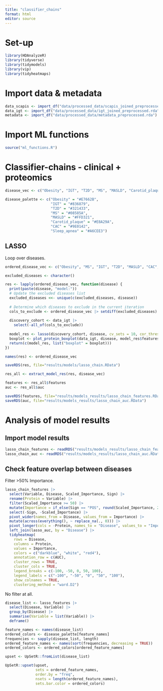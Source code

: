 ```yaml
---
title: "classifier_chains"
format: html
editor: source
---
```


# Set-up

```r
library(HDAnalyzeR)
library(tidyverse)
library(tidymodels)
library(vip)
library(tidyheatmaps)
```

# Import data & metadata

```r
data_scapis <- import_df("data/processed_data/scapis_joined_preprocessed.rda")
data_igt <- import_df("data/processed_data/igt_joined_preprocessed.rda")
metadata <- import_df("data/processed_data/metadata_preprocessed.rda")
```

# Import ML functions

```r
source("ml_functions.R")
```

# Classifier-chains - clinical + proteomics

```r
disease_vec <- c("Obesity", "IGT", "T2D", "MS", "MASLD", "Carotid_plaque", "CAC", "Sleep_apnea")
```

```r
disease_palette <- c("Obesity" = "#E7662B", 
                     "IGT" = "#836879", 
                     "T2D" = "#321433",
                     "MS" = "#08585A", 
                     "MASLD" = "#FFD321", 
                     "Carotid_plaque" = "#E8A29A", 
                     "CAC" = "#9E0142", 
                     "Sleep_apnea" = "#A6CEE3")
```

## LASSO

Loop over diseases.

```r
ordered_disease_vec <- c("Obesity", "MS", "IGT", "T2D", "MASLD", "CAC", "Carotid_plaque", "Sleep_apnea")

excluded_diseases <- character()

res <- lapply(ordered_disease_vec, function(disease) {
  print(paste(disease, "model:"))
  # Update the excluded diseases list
  excluded_diseases <<- unique(c(excluded_diseases, disease))
  
  # Determine which diseases to exclude in the current iteration
  cols_to_exclude <- ordered_disease_vec |> setdiff(excluded_diseases)
  
  discovery_cohort <- data_igt |>
    select(-all_of(cols_to_exclude))
  
  model_res <- lasso(discovery_cohort, disease, cv_sets = 10, cor_threshold = 0.9, grid_size = 30)
  boxplot <- plot_protein_boxplot(data_igt, disease, model_res$features, points = FALSE)
  return(c(model_res, list("boxplot" = boxplot)))
})

names(res) <- ordered_disease_vec
```

```r
saveRDS(res, file="results/models/lasso_chain.RData")
```

```r
res_all <- extract_model_res(res, disease_vec)

features <- res_all$features
auc <- res_all$auc

saveRDS(features, file="results/models_results/lasso_chain_features.RData")
saveRDS(auc, file="results/models_results/lasso_chain_auc.RData")
```

# Analysis of model results

## Import model results

```r
lasso_chain_features <- readRDS("results/models_results/lasso_chain_features.RData")
lasso_chain_auc <- readRDS("results/models_results/lasso_chain_auc.RData")
```

## Check feature overlap between diseases

Filter \>50% Importance.

```r
lasso_chain_features |> 
  select(Variable, Disease, Scaled_Importance, Sign) |>
  rename(Protein = Variable) |> 
  filter(Scaled_Importance >= 50) |> 
  mutate(Importance = if_else(Sign == "POS", round(Scaled_Importance, 2), -round(Scaled_Importance, 2))) |> 
  select(-Sign, -Scaled_Importance) |> 
  pivot_wider(names_from = Disease, values_from = Importance) |>
  mutate(across(everything(), ~ replace_na(., 0))) |> 
  pivot_longer(cols = -Protein, names_to = "Disease", values_to = "Importance") |> 
  left_join(lasso_auc, by = "Disease") |>
  tidyheatmap(
    rows = Disease,
    columns = Protein,
    values = Importance,
    colors = c("darkblue", "white", "red4"),
    annotation_row = c(AUC),
    cluster_rows = TRUE,
    cluster_cols = TRUE,
    legend_breaks = c(-100, -50, 0, 50, 100),
    legend_labels = c("-100", "-50", "0", "50", "100"),
    show_colnames = TRUE,
    clustering_method = "ward.D2")
```

No filter at all.

```r
disease_list <- lasso_features |> 
  select(Disease, Variable) |>
  group_by(Disease) |> 
  summarise(Variable = list(Variable)) |> 
  deframe()

feature_names <- names(disease_list)
ordered_colors <- disease_palette[feature_names]
frequencies <- sapply(disease_list, length)
ordered_feature_names <- names(sort(frequencies, decreasing = TRUE))
ordered_colors <- ordered_colors[ordered_feature_names]

upset <- UpSetR::fromList(disease_list)

UpSetR::upset(upset,
              sets = ordered_feature_names,
              order.by = "freq",
              nsets = length(ordered_feature_names),
              sets.bar.color = ordered_colors)
```
